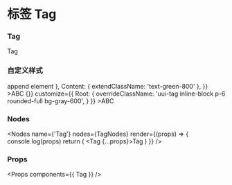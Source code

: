 
<Meta title="Tag" component={Tag} />

# 标签 Tag

### Tag

<Preview>
  <Story name="Tag">
    <Tag>Tag</Tag>
  </Story>
</Preview>

### 自定义样式

<Preview>
  <Story name="Custom Style 1">
    <Tag
      customize={{
        Root: {
          extendClassName: 'flex flex-col',
          extendStyle: {
            background: '#CCC'
          },
          extendChildrenAfter: <div>append element</div>
        },
        Content: {
          extendClassName: 'text-green-800'
        },
      }}
    >ABC</Tag>
  </Story>
  <Story name="Custom Style 2">
    <Tag
      onClick={() => {}}
      customize={{
        Root: {
          overrideClassName: 'uui-tag inline-block p-6 rounded-full bg-gray-600',
        }
      }}
    >ABC</Tag>
  </Story>
</Preview>

### Nodes

<Nodes
  name={'Tag'}
  nodes={TagNodes}
  render={(props) => {
    console.log(props)
    return (
      <Tag {...props}>Tag</Tag>
    )
  }}
/>

### Props

<Props components={{ Tag }} />